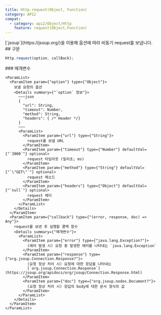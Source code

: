 ```yaml
---
title: Http.request(Object, Function)
category: API2
compat:
  - category: api2/Object/Http
    feature: request(Object,Function)
---
```


<Section>
  [`jsoup`](https://jsoup.org/)을 이용해 옵션에 따라 비동기 request를 보냅니다.
</Section>
<Section>
  ## 구문

  ~~~js
  Http.request(option, callBack);
  ~~~

  <Section>
    ### 매개변수

    <ParamList>
      <ParamItem param={"option"} type={"Object"}>
        보낼 요청의 옵션
        <Details summary={"`option` 정보"}>
          ~~~json
          {
            "url": String,
            "timeout": Number,
            "method": String,
            "headers": { /* Header */}
          }
          ~~~
          <ParamList>
            <ParamItem param={"url"} type={"String"}>
              request를 보낼 URL
            </ParamItem>
            <ParamItem param={"timeout"} type={"Number"} defaultVal={"`3000`"} optional>
              request 타임아웃 (밀리초; ms)
            </ParamItem>
            <ParamItem param={"method"} type={"String"} defaultVal={"`\"GET\"`"} optional>
              request 메소드
            </ParamItem>
            <ParamItem param={"headers"} type={"Object"} defaultVal={"`null`"} optional>
              request 헤더
            </ParamItem>
          </ParamList>
        </Details>
      </ParamItem>
      <ParamItem param={"callback"} type={"(error, response, doc) => Any"}>
        request를 보낸 후 실행할 콜백 함수
        <Details summary={"매개변수"}>
          <ParamList>
            <ParamItem param={"error"} type={"java.lang.Exception?"}>
              (에러 발생 시) 요청 중 발생한 에러를 나타내는 `java.lang.Exception`
            </ParamItem>
            <ParamItem param={"response"} type={"org.jsoup.Connection.Response?"}>
              (요청 정상 처리 시) 요청에 대한 응답을 나타내는
              [`org.jsoup.Connection.Response`](https://jsoup.org/apidocs/org/jsoup/Connection.Response.html)
            </ParamItem>
            <ParamItem param={"doc"} type={"org.jsoup.nodes.Document?"}>
              (요청 정상 처리 시) 응답의 body에 대한 문서 형식의 값
            </ParamItem>
          </ParamList>
        </Details>
      </ParamItem>
    </ParamList>
  </Section>
</Section>